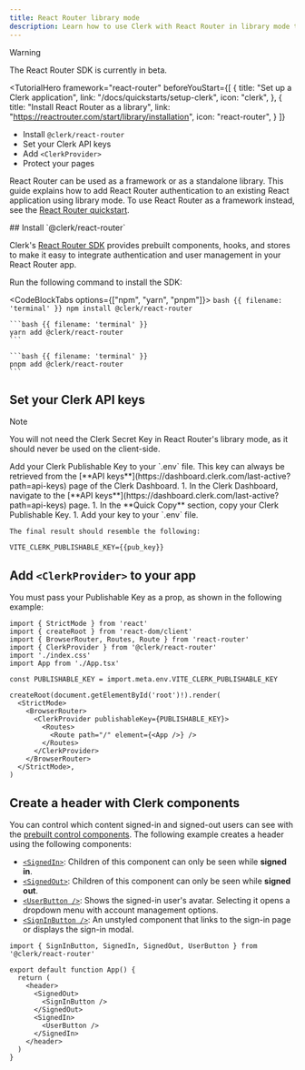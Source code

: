 ```yaml
---
title: React Router library mode
description: Learn how to use Clerk with React Router in library mode to add authentication to your application.
---
```


> [!WARNING]
> The React Router SDK is currently in beta.

<TutorialHero
  framework="react-router"
  beforeYouStart={[
    {
      title: "Set up a Clerk application",
      link: "/docs/quickstarts/setup-clerk",
      icon: "clerk",
    },
    {
      title: "Install React Router as a library",
      link: "https://reactrouter.com/start/library/installation",
      icon: "react-router",
    }
  ]}
>
  - Install `@clerk/react-router`
  - Set your Clerk API keys
  - Add `<ClerkProvider>`
  - Protect your pages
</TutorialHero>

React Router can be used as a framework or as a standalone library. This guide explains how to add React Router authentication to an existing React application using library mode. To use React Router as a framework instead, see the [React Router quickstart](/docs/sdk/react-router/quickstart).

<Steps>
  ## Install `@clerk/react-router`

  Clerk's [React Router SDK](/docs/sdk/react-router/methods) provides prebuilt components, hooks, and stores to make it easy to integrate authentication and user management in your React Router app.

  Run the following command to install the SDK:

  <CodeBlockTabs options={["npm", "yarn", "pnpm"]}>
    ```bash {{ filename: 'terminal' }}
    npm install @clerk/react-router
    ```

    ```bash {{ filename: 'terminal' }}
    yarn add @clerk/react-router
    ```

    ```bash {{ filename: 'terminal' }}
    pnpm add @clerk/react-router
    ```
  </CodeBlockTabs>

  ## Set your Clerk API keys

  > [!NOTE]
  > You will not need the Clerk Secret Key in React Router's library mode, as it should never be used on the client-side.

  <SignedIn>
    Add your Clerk Publishable Key to your `.env` file. This key can always be retrieved from the [**API keys**](https://dashboard.clerk.com/last-active?path=api-keys) page of the Clerk Dashboard.
  </SignedIn>

  <SignedOut>
    1. In the Clerk Dashboard, navigate to the [**API keys**](https://dashboard.clerk.com/last-active?path=api-keys) page.
    1. In the **Quick Copy** section, copy your Clerk Publishable Key.
    1. Add your key to your `.env` file.

    The final result should resemble the following:
  </SignedOut>

  ```env {{ filename: '.env' }}
  VITE_CLERK_PUBLISHABLE_KEY={{pub_key}}
  ```

  ## Add `<ClerkProvider>` to your app

  <Include src="_partials/clerk-provider" />

  You must pass your Publishable Key as a prop, as shown in the following example:

  ```tsx {{ filename: 'src/main.tsx', mark: [4, 8, [13, 17]] }}
  import { StrictMode } from 'react'
  import { createRoot } from 'react-dom/client'
  import { BrowserRouter, Routes, Route } from 'react-router'
  import { ClerkProvider } from '@clerk/react-router'
  import './index.css'
  import App from './App.tsx'

  const PUBLISHABLE_KEY = import.meta.env.VITE_CLERK_PUBLISHABLE_KEY

  createRoot(document.getElementById('root')!).render(
    <StrictMode>
      <BrowserRouter>
        <ClerkProvider publishableKey={PUBLISHABLE_KEY}>
          <Routes>
            <Route path="/" element={<App />} />
          </Routes>
        </ClerkProvider>
      </BrowserRouter>
    </StrictMode>,
  )
  ```

  ## Create a header with Clerk components

  You can control which content signed-in and signed-out users can see with the [prebuilt control components](/docs/components/overview#what-are-control-components). The following example creates a header using the following components:

  - [`<SignedIn>`](/docs/components/control/signed-in): Children of this component can only be seen while **signed in**.
  - [`<SignedOut>`](/docs/components/control/signed-out): Children of this component can only be seen while **signed out**.
  - [`<UserButton />`](/docs/components/user/user-button): Shows the signed-in user's avatar. Selecting it opens a dropdown menu with account management options.
  - [`<SignInButton />`](/docs/components/unstyled/sign-in-button): An unstyled component that links to the sign-in page or displays the sign-in modal.

  ```tsx {{ filename: 'src/App.tsx' }}
  import { SignInButton, SignedIn, SignedOut, UserButton } from '@clerk/react-router'

  export default function App() {
    return (
      <header>
        <SignedOut>
          <SignInButton />
        </SignedOut>
        <SignedIn>
          <UserButton />
        </SignedIn>
      </header>
    )
  }
  ```
</Steps>
